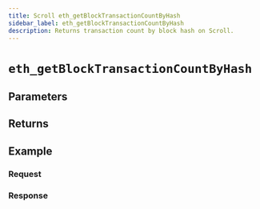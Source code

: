 ```yaml
---
title: Scroll eth_getBlockTransactionCountByHash
sidebar_label: eth_getBlockTransactionCountByHash
description: Returns transaction count by block hash on Scroll.
---
```




# `eth_getBlockTransactionCountByHash`

<Description />

## Parameters


<Params />

## Returns


<Returns />

## Example


<Example />

### Request


<Request />

### Response


<Response />
